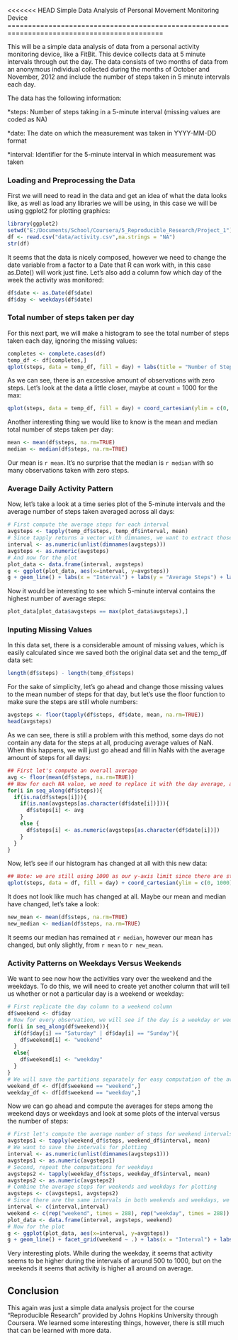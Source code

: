 <<<<<<< HEAD
Simple Data Analysis of Personal Movement Monitoring Device
============================================================================================

This will be a simple data analysis of data from a personal activity monitoring device, like a FitBit. This device collects data at 5 minute intervals through out the day. The data consists of two months of data from an anonymous individual collected during the months of October and November, 2012 and include the number of steps taken in 5 minute intervals each day.

The data has the following information:

*steps: Number of steps taking in a 5-minute interval (missing values are coded as NA)

*date: The date on which the measurement was taken in YYYY-MM-DD format

*interval: Identifier for the 5-minute interval in which measurement was taken

### Loading and Preprocessing the Data

First we will need to read in the data and get an idea of what the data looks like, as well as load any libraries we will be using, in this case we will be using ggplot2 for plotting graphics:
```r
library(ggplot2)
setwd("E:/Documents/School/Coursera/5_Reproducible_Research/Project_1")
df <- read.csv("data/activity.csv",na.strings = "NA")
str(df)
```

It seems that the data is nicely composed, however we need to change the date variable from a factor to a Date that R can work with, in this case as.Date() will work just fine. Let's also add a column fow which day of the week the activity was monitored:

```r
df$date <- as.Date(df$date)
df$day <- weekdays(df$date)
```


### Total number of steps taken per day

For this next part, we will make a histogram to see the total number of steps taken each day, ignoring the missing values:

```r
completes <- complete.cases(df)
temp_df <- df[completes,]
qplot(steps, data = temp_df, fill = day) + labs(title = "Number of Steps Taken Each Day")
```

As we can see, there is an excessive amount of observations with zero steps. Let's look at the data a little closer, maybe at count = 1000 for the max:

```r
qplot(steps, data = temp_df, fill = day) + coord_cartesian(ylim = c(0, 1000)) + labs(title = "Number of Steps Taken Each Day")
```


Another interesting thing we would like to know is the mean and median total number of steps taken per day:

```r
mean <- mean(df$steps, na.rm=TRUE)
median <- median(df$steps, na.rm=TRUE)
```

Our mean is `r mean`. It's no surprise that the median is `r median` with so many observations taken with zero steps.

### Average Daily Activity Pattern

Now, let's take a look at a time series plot of the 5-minute intervals and the average number of steps taken averaged across all days:

```r
# First compute the average steps for each interval
avgsteps <- tapply(temp_df$steps, temp_df$interval, mean)
# Since tapply returns a vector with dimnames, we want to extract those dimnames for use of plotting in ggplot2
interval <- as.numeric(unlist(dimnames(avgsteps)))
avgsteps <- as.numeric(avgsteps)
# And now for the plot
plot_data <- data.frame(interval, avgsteps)
g <- ggplot(plot_data, aes(x=interval, y=avgsteps))
g + geom_line() + labs(x = "Interval") + labs(y = "Average Steps") + labs(title = "Averaged Number of Steps Across Intervals")
```

Now it would be interesting to see which 5-minute interval contains the highest number of average steps:

```r
plot_data[plot_data$avgsteps == max(plot_data$avgsteps),]
```

### Inputing Missing Values

In this data set, there is a considerable amount of missing values, which is easily calculated since we saved both the original data set and the temp_df data set:


```r
length(df$steps) - length(temp_df$steps)
```

For the sake of simplicity, let's go ahead and change those missing values to the mean number of steps for that day, but let's use the floor function to make sure the steps are still whole numbers:

```r
avgsteps <- floor(tapply(df$steps, df$date, mean, na.rm=TRUE))
head(avgsteps)
```

As we can see, there is still a problem with this method, some days do not contain any data for the steps at all, producing average values of NaN. When this happens, we will just go ahead and fill in NaNs with the average amount of steps for all days:

```r
## First let's compute an overall average
avg <- floor(mean(df$steps, na.rm=TRUE))
## Now for each NA value, we need to replace it with the day average, and if no day average exists, we will replace it with the average of all the days
for(i in seq_along(df$steps)){
  if(is.na(df$steps[i])){
    if(is.nan(avgsteps[as.character(df$date[i])])){
      df$steps[i] <- avg
    }
    else {
      df$steps[i] <- as.numeric(avgsteps[as.character(df$date[i])])
    }
  }
}
```

Now, let's see if our histogram has changed at all with this new data:

```r
## Note: we are still using 1000 as our y-axis limit since there are still plenty of observations with zero for the number of steps
qplot(steps, data = df, fill = day) + coord_cartesian(ylim = c(0, 1000)) + labs(title = "Number of Steps Taken Each Day")
```

It does not look like much has changed at all. Maybe our mean and median have changed, let's take a look:

```r
new_mean <- mean(df$steps, na.rm=TRUE)
new_median <- median(df$steps, na.rm=TRUE)
```

It seems our median has remained at `r median `, however our mean has changed, but only slightly, from `r mean` to `r new_mean`.

### Activity Patterns on Weekdays Versus Weekends

We want to see now how the activities vary over the weekend and the weekdays. To do this, we will need to create yet another column that will tell us whether or not a particular day is a weekend or weekday:

```r
# First replicate the day column to a weekend column
df$weekend <- df$day
# Now for every observation, we will see if the day is a weekday or weekend and code it properly in the weekend variable
for(i in seq_along(df$weekend)){
  if(df$day[i] == "Saturday" | df$day[i] == "Sunday"){
    df$weekend[i] <- "weekend"
  }
  else{
    df$weekend[i] <- "weekday"
  }
}
# We will save the partitions separately for easy computation of the averages later
weekend_df <- df[df$weekend == "weekend",] 
weekday_df <- df[df$weekend == "weekday",]
```

Now we can go ahead and compute the averages for steps among the weekend days or weekdays and look at some plots of the interval versus the number of steps:

```r
# First let's compute the average number of steps for weekend intervals
avgsteps1 <- tapply(weekend_df$steps, weekend_df$interval, mean)
# We want to save the intervals for plotting
interval <- as.numeric(unlist(dimnames(avgsteps1)))
avgsteps1 <- as.numeric(avgsteps1)
# Second, repeat the computations for weekdays
avgsteps2 <- tapply(weekday_df$steps, weekday_df$interval, mean)
avgsteps2 <- as.numeric(avgsteps2)
# Combine the average steps for weekends and weekdays for plotting
avgsteps <- c(avgsteps1, avgsteps2)
# Since there are the same intervals in both weekends and weekdays, we can just double up the interval to make a variable named weekday for the plot_data
interval <- c(interval,interval)
weekend <- c(rep("weekend", times = 288), rep("weekday", times = 288))
plot_data <- data.frame(interval, avgsteps, weekend)
# Now for the plot
g <- ggplot(plot_data, aes(x=interval, y=avgsteps))
g + geom_line() + facet_grid(weekend ~ .) + labs(x = "Interval") + labs(y = "Average Steps") + labs(title = "Average Steps by Weekend and Weekday Intervals")
```

Very interesting plots. While during the weekday, it seems that activity seems to be higher during the intervals of around 500 to 1000, but on the weekends it seems that activity is higher all around on average.

## Conclusion

This again was just a simple data analysis project for the course "Reproducible Research" provided by Johns Hopkins University through Coursera. We learned some interesting things, however, there is still much that can be learned with more data.

